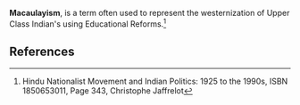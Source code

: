 '''Macaulayism''', is a term often used to represent the westernization of Upper Class Indian's using Educational Reforms.<ref>Hindu Nationalist Movement and Indian Politics: 1925 to the 1990s, ISBN 1850653011, Page 343, Christophe Jaffrelot</ref>

==References==
<references/>


{{stub}}
